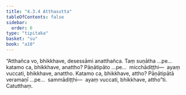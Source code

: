 ```yaml
---
title: "4.3.4 Atthasutta"
tableOfContents: false
sidebar:
  order: 6
type: "tipitaka"
basket: "su"
book: "a10"
---
```



<DynamicBreadcrumb />

<Division number="181" book="a10" bookNo="17" page="483">

<Paragraph number="1330" book="a10">
“Atthañca vo, bhikkhave, desessāmi anatthañca. Taṃ suṇātha …pe…  katamo ca, bhikkhave, anattho? Pāṇātipāto …pe…  micchādiṭṭhi—  ayaṃ vuccati, bhikkhave, anattho.
</Paragraph>

<Paragraph number="1331" book="a10">
Katamo ca, bhikkhave, attho? Pāṇātipātā veramaṇī …pe…  sammādiṭṭhi—  ayaṃ vuccati, bhikkhave, attho”ti.

</Paragraph>
</Division>

<Paragraph number="1332" type="center" book="a10">
Catutthaṃ.
</Paragraph>